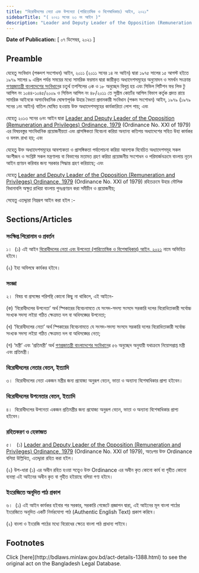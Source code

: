 ```yaml
---
title: "বিরোধীদলের নেতা এবং উপনেতা (পারিতোষিক ও বিশেষাধিকার) আইন, ২০২১"
sidebarTitle: "( ২০২১ সনের ২৩ নং আইন )"
description: "Leader and Deputy Leader of the Opposition (Remuneration and Privileges) Ordinance, 1979 রহিতপূর্বক পুনঃপ্রণয়নকল্পে প্রণীত আইন"
---
```


**Date of Publication:** [ ০৭ ডিসেম্বর, ২০২১ ]

## Preamble

যেহেতু সংবিধান (পঞ্চদশ সংশোধন) আইন, ২০১১ (২০১১ সনের ১৪ নং আইন) দ্বারা ১৯৭৫ সালের ১৫ আগস্ট হইতে ১৯৭৯ সালের ৯ এপ্রিল পর্যন্ত সময়ের মধ্যে সামরিক ফরমান দ্বারা জারীকৃত অধ্যাদেশসমূহের অনুমোদন ও সমর্থন সংক্রান্ত [গণপ্রজাতন্ত্রী বাংলাদেশের সংবিধান](/act-957.html "গণপ্রজাতন্ত্রী বাংলাদেশের সংবিধান")ের চতুর্থ তপশিলের ৩ক ও ১৮ অনুচ্ছেদ বিলুপ্ত হয় এবং সিভিল পিটিশন ফর লিভ টু আপিল নং ১০৪৪-১০৪৫/২০০৯ ও সিভিল আপিল নং ৪৮/২০১১ তে সুপ্রীম কোর্টের আপিল বিভাগ কর্তৃক প্রদত্ত রায়ে সামরিক আইনকে অসাংবিধানিক ঘোষণাপূর্বক উহার বৈধতা প্রদানকারী সংবিধান (পঞ্চম সংশোধন) আইন, ১৯৭৯ (১৯৭৯ সনের ১নং আইন) বাতিল ঘোষিত হওয়ায় উক্ত অধ্যাদেশসমূহের কার্যকারিতা লোপ পায়; এবং

যেহেতু ২০১৩ সনের ৬নং আইন দ্বারা [Leader and Deputy Leader of the Opposition (Remuneration and Privileges) Ordinance, 1979](/laws/act-591 "Leader and Deputy Leader of the Opposition (Remuneration and Privileges) Ordinance, 1979") (Ordinance No. XXI of 1979) এর বিষয়বস্তুর সাংবিধানিক প্রয়োজনীয়তা এবং প্রাসঙ্গিকতা বিবেচনা করিয়া অন্যান্য কতিপয় অধ্যাদেশের সহিত উহা কার্যকর ও বলবৎ রাখা হয়; এবং

যেহেতু উক্ত অধ্যাদেশসমূহের আবশ্যকতা ও প্রাসঙ্গিকতা পর্যালোচনা করিয়া আবশ্যক বিবেচিত অধ্যাদেশসমূহ সকল অংশীজন ও সংশ্লিষ্ট সকল মন্ত্রণালয় বা বিভাগের মতামত গ্রহণ করিয়া প্রয়োজনীয় সংশোধন ও পরিমার্জনক্রমে বাংলায় নূতন আইন প্রণয়ন করিবার জন্য সরকার সিদ্ধান্ত গ্রহণ করিয়াছে; এবং

যেহেতু [Leader and Deputy Leader of the Opposition (Remuneration and Privileges) Ordinance, 1979](/laws/act-591 "Leader and Deputy Leader of the Opposition (Remuneration and Privileges) Ordinance, 1979") (Ordinance No. XXI of 1979) রহিতক্রমে উহার মৌলিক বিধানাবলি অক্ষুণ্ণ রাখিয়া বাংলায় পুনঃপ্রণয়ন করা সমীচীন ও প্রয়োজনীয়;

সেহেতু এতদ্দ্বারা নিম্নরূপ আইন করা হইল :-

## Sections/Articles

### সংক্ষিপ্ত শিরোনাম ও প্রবর্তন

১।  (১) এই আইন [বিরোধীদলের নেতা এবং উপনেতা (পারিতোষিক ও বিশেষাধিকার) আইন, ২০২১](/laws/act-1388 "বিরোধীদলের নেতা এবং উপনেতা (পারিতোষিক ও বিশেষাধিকার) আইন, ২০২১") নামে অভিহিত হইবে।

(২) ইহা অবিলম্বে কার্যকর হইবে।

### সংজ্ঞা

২।  বিষয় বা প্রসঙ্গের পরিপন্থি কোনো কিছু না থাকিলে, এই আইনে-

(ক) ‘বিরোধীদলের উপনেতা’ অর্থ স্পিকারের বিবেচনামতে যে সংসদ-সদস্য সংসদে সরকারি দলের বিরোধিতাকারী সর্বোচ্চ সংখ্যক সদস্য লইয়া গঠিত ক্ষেত্রমত দল বা অধিসঙ্ঘের উপনেতা;

(খ) ‘বিরোধীদলের নেতা’ অর্থ স্পিকারের বিবেচনামতে যে সংসদ-সদস্য সংসদে সরকারি দলের বিরোধিতাকারী সর্বোচ্চ সংখ্যক সদস্য লইয়া গঠিত ক্ষেত্রমত দল বা অধিসঙ্ঘের নেতা;

(গ) ‘মন্ত্রী’ এবং ‘প্রতিমন্ত্রী’ অর্থ [গণপ্রজাতন্ত্রী বাংলাদেশের সংবিধান](/act-957.html "গণপ্রজাতন্ত্রী বাংলাদেশের সংবিধান")ের ৫৬ অনুচ্ছেদ অনুযায়ী যথাক্রমে নিয়োগপ্রাপ্ত মন্ত্রী এবং প্রতিমন্ত্রী।

### বিরোধীদলের নেতার বেতন, ইত্যাদি

৩।  বিরোধীদলের নেতা একজন মন্ত্রীর জন্য প্রযোজ্য অনুরূপ বেতন, ভাতা ও অন্যান্য বিশেষাধিকার প্রাপ্য হইবেন।

### বিরোধীদলের উপনেতার বেতন, ইত্যাদি

৪।  বিরোধীদলের উপনেতা একজন প্রতিমন্ত্রীর জন্য প্রযোজ্য অনুরূপ বেতন, ভাতা ও অন্যান্য বিশেষাধিকার প্রাপ্য হইবেন।

### রহিতকরণ ও হেফাজত

৫।   (১) [Leader and Deputy Leader of the Opposition (Remuneration and Privileges) Ordinance, 1979](/laws/act-591 "Leader and Deputy Leader of the Opposition (Remuneration and Privileges) Ordinance, 1979") (Ordinance No. XXI of 1979), অতঃপর উক্ত Ordinance বলিয়া উল্লিখিত, এতদ্দ্বারা রহিত করা হইল।

(২) উপ-ধারা (১) এর অধীন রহিত হওয়া সত্ত্বেও উক্ত Ordinance এর অধীন কৃত কোনো কার্য বা গৃহীত কোনো ব্যবস্থা এই আইনের অধীন কৃত বা গৃহীত হইয়াছে বলিয়া গণ্য হইবে।

### ইংরেজিতে অনূদিত পাঠ প্রকাশ

৬।  (১) এই আইন কার্যকর হইবার পর সরকার, সরকারি গেজেটে প্রজ্ঞাপন দ্বারা, এই আইনের মূল বাংলা পাঠের ইংরেজিতে অনূদিত একটি নির্ভরযোগ্য পাঠ (Authentic English Text) প্রকাশ করিবে।

(২) বাংলা ও ইংরেজি পাঠের মধ্যে বিরোধের ক্ষেত্রে বাংলা পাঠ প্রাধান্য পাইবে।

## Footnotes

<Note>
  Click [here](http://bdlaws.minlaw.gov.bd/act-details-1388.html) to see the original act on the Bangladesh Legal Database.
</Note>
